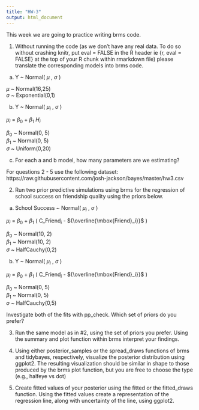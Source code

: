 ```yaml
---
title: "HW-3"
output: html_document
---
```


This week we are going to practice writing brms code. 

1. Without running the code (as we don't have any real data. To do so without crashing knitr, put eval = FALSE in the R header ie {r, eval = FALSE} at the top of your R chunk within rmarkdown file) please translate the corresponding models into brms code. 

a. Y ~ Normal( $\mu$ , $\sigma$ )  

$\mu$ ~ Normal(16,25)   
$\sigma$  ~ Exponential(0,1) 


b. Y ~ Normal( $\mu_i$ , $\sigma$ )

$\mu_i$ = $\beta_0$ + $\beta_1$ $H_i$    

$\beta_0$ ~ Normal(0, 5)   
$\beta_1$ ~ Normal(0, 5)   
$\sigma$  ~ Uniform(0,20) 


c. For each a and b model, how many parameters are we estimating? 




For questions 2 - 5 use the following dataset: https://raw.githubusercontent.com/josh-jackson/bayes/master/hw3.csv


2. Run two prior predictive simulations using brms for the regression of school success on friendship quality using the priors below. 

a. School Success ~ Normal( $\mu_i$ , $\sigma$ )  

$\mu_i$ = $\beta_0$ + $\beta_1$ ( $\text{C_Friend}_i$ - ${\overline{\mbox{Friend}_i}}$ ) 

$\beta_0$ ~ Normal(10, 2)   
$\beta_1$ ~ Normal(10, 2)   
$\sigma$  ~ HalfCauchy(0,2) 


b. Y ~ Normal( $\mu_i$ , $\sigma$ )

$\mu_i$ = $\beta_0$ + $\beta_1$ ( $\text{C_Friend}_i$ - ${\overline{\mbox{Friend}_i}}$ )     

$\beta_0$ ~ Normal(0, 5)   
$\beta_1$ ~ Normal(0, 5)   
$\sigma$  ~ HalfCauchy(0,5) 


Investigate both of the fits with pp_check. Which set of priors do you prefer?   


3. Run the same model as in #2, using the set of priors you prefer. Using the summary and plot function within brms interpret your findings.

4. Using either posterior_samples or the spread_draws functions of brms and tidybayes, respectively, visualize the posterior distribution using ggplot2. The resulting visualization should be similar in shape to those produced by the brms plot function, but you are free to choose the type (e.g., halfeye vs dot) 


5. Create fitted values of your posterior using the fitted or the fitted_draws function. Using the fitted values create a representation of the regression line, along with uncertainty of the line, using ggplot2. 


